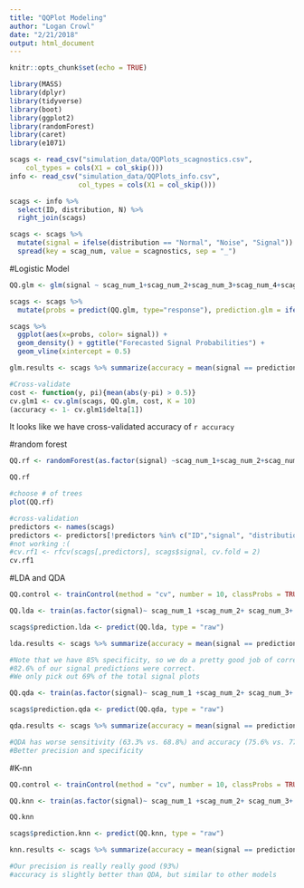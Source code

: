 ```yaml
---
title: "QQPlot Modeling"
author: "Logan Crowl"
date: "2/21/2018"
output: html_document
---
```


```r
knitr::opts_chunk$set(echo = TRUE)
```

```r
library(MASS)
library(dplyr)
library(tidyverse)
library(boot)
library(ggplot2)
library(randomForest)
library(caret)
library(e1071)
```


```r
scags <- read_csv("simulation_data/QQPlots_scagnostics.csv", 
    col_types = cols(X1 = col_skip()))
info <- read_csv("simulation_data/QQPlots_info.csv",
                 col_types = cols(X1 = col_skip()))

scags <- info %>%
  select(ID, distribution, N) %>%
  right_join(scags)

scags <- scags %>%
  mutate(signal = ifelse(distribution == "Normal", "Noise", "Signal")) %>%
  spread(key = scag_num, value = scagnostics, sep = "_")

```

#Logistic Model
```r
QQ.glm <- glm(signal ~ scag_num_1+scag_num_2+scag_num_3+scag_num_4+scag_num_5+scag_num_6+scag_num_7+scag_num_8+scag_num_9, data = scags, family = "binomial")

scags <- scags %>% 
  mutate(probs = predict(QQ.glm, type="response"), prediction.glm = ifelse(probs >= 0.5, "Signal", "Noise") )

scags %>% 
  ggplot(aes(x=probs, color= signal)) + 
  geom_density() + ggtitle("Forecasted Signal Probabilities") +
  geom_vline(xintercept = 0.5)

glm.results <- scags %>% summarize(accuracy = mean(signal == prediction.glm), precision = sum(signal == "Signal" &  prediction.glm == "Signal")/sum(prediction.glm == "Signal"), sensitivity = sum(signal == "Signal" & prediction.glm == "Signal")/sum(signal == "Signal"), specificity = sum(signal == "Noise" & prediction.glm == "Noise")/sum(signal == "Noise")) 

#Cross-validate
cost <- function(y, pi){mean(abs(y-pi) > 0.5)}
cv.glm1 <- cv.glm(scags, QQ.glm, cost, K = 10)
(accuracy <- 1- cv.glm1$delta[1])
```

It looks like we have cross-validated accuracy of `r accuracy`

#random forest
```r
QQ.rf <- randomForest(as.factor(signal) ~scag_num_1+scag_num_2+scag_num_3+scag_num_4+scag_num_5+scag_num_6+scag_num_7+scag_num_8+scag_num_9, data = scags, ntree=100, importance =T)

QQ.rf

#choose # of trees
plot(QQ.rf)

#cross-validation
predictors <- names(scags)
predictors <- predictors[!predictors %in% c("ID","signal", "distribution", "N", "probs", "prediction")]
#not working :(
#cv.rf1 <- rfcv(scags[,predictors], scags$signal, cv.fold = 2)
cv.rf1
```

#LDA and QDA
```r

QQ.control <- trainControl(method = "cv", number = 10, classProbs = TRUE)

QQ.lda <- train(as.factor(signal)~ scag_num_1 +scag_num_2+ scag_num_3+ scag_num_4+ scag_num_5+ scag_num_6+ scag_num_7+ scag_num_8+scag_num_9 , data = scags, method = "lda", trControl = QQ.control)

scags$prediction.lda <- predict(QQ.lda, type = "raw")

lda.results <- scags %>% summarize(accuracy = mean(signal == prediction.lda), precision = sum(signal == "Signal" &  prediction.lda == "Signal")/sum(prediction.lda == "Signal"), sensitivity = sum(signal == "Signal" & prediction.lda == "Signal")/sum(signal == "Signal"), specificity = sum(signal == "Noise" & prediction.lda == "Noise")/sum(signal == "Noise")) 

#Note that we have 85% specificity, so we do a pretty good job of correctly identifying normal plots
#82.6% of our signal predictions were correct.
#We only pick out 69% of the total signal plots

QQ.qda <- train(as.factor(signal)~ scag_num_1 +scag_num_2+ scag_num_3+ scag_num_4+ scag_num_5+ scag_num_6+ scag_num_7+ scag_num_8+scag_num_9 , data = scags, method = "qda", trControl = QQ.control)

scags$prediction.qda <- predict(QQ.qda, type = "raw")

qda.results <- scags %>% summarize(accuracy = mean(signal == prediction.qda), precision = sum(signal == "Signal" &  prediction.qda == "Signal")/sum(prediction.qda == "Signal"), sensitivity = sum(signal == "Signal" & prediction.qda == "Signal")/sum(signal == "Signal"), specificity = sum(signal == "Noise" & prediction.qda == "Noise")/sum(signal == "Noise")) 

#QDA has worse sensitivity (63.3% vs. 68.8%) and accuracy (75.6% vs. 77.2%)
#Better precision and specificity

```

#K-nn
```r
QQ.control <- trainControl(method = "cv", number = 10, classProbs = TRUE)

QQ.knn <- train(as.factor(signal)~ scag_num_1 +scag_num_2+ scag_num_3+ scag_num_4+ scag_num_5+ scag_num_6+ scag_num_7+ scag_num_8+scag_num_9 , data = scags, method = "knn", trControl = QQ.control, tuneGrid = expand.grid(k = 1:25), metric = "Accuracy")

QQ.knn

scags$prediction.knn <- predict(QQ.knn, type = "raw")

knn.results <- scags %>% summarize(accuracy = mean(signal == prediction.knn), precision = sum(signal == "Signal" &  prediction.knn == "Signal")/sum(prediction.knn == "Signal"), sensitivity = sum(signal == "Signal" & prediction.knn == "Signal")/sum(signal == "Signal"), specificity = sum(signal == "Noise" & prediction.knn == "Noise")/sum(signal == "Noise")) 

#Our precision is really really good (93%)
#accuracy is slightly better than QDA, but similar to other models

```

